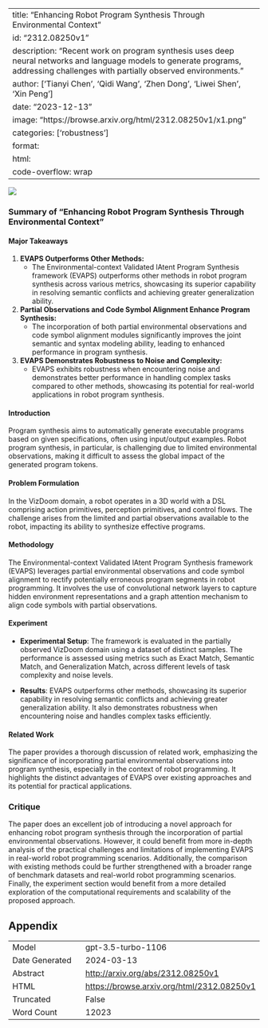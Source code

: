 
---
title: "Enhancing Robot Program Synthesis Through Environmental Context"
id: "2312.08250v1"
description: "Recent work on program synthesis uses deep neural networks and language models to generate programs, addressing challenges with partially observed environments."
author: ['Tianyi Chen', 'Qidi Wang', 'Zhen Dong', 'Liwei Shen', 'Xin Peng']
date: "2023-12-13"
image: "https://browse.arxiv.org/html/2312.08250v1/x1.png"
categories: ['robustness']
format:
  html:
    code-overflow: wrap
---

![](https://browse.arxiv.org/html/2312.08250v1/x1.png)

### Summary of "Enhancing Robot Program Synthesis Through Environmental Context"

#### Major Takeaways
1. **EVAPS Outperforms Other Methods:**
   - The Environmental-context Validated lAtent Program Synthesis framework (EVAPS) outperforms other methods in robot program synthesis across various metrics, showcasing its superior capability in resolving semantic conflicts and achieving greater generalization ability.
  
2. **Partial Observations and Code Symbol Alignment Enhance Program Synthesis:**
   - The incorporation of both partial environmental observations and code symbol alignment modules significantly improves the joint semantic and syntax modeling ability, leading to enhanced performance in program synthesis.
   
3. **EVAPS Demonstrates Robustness to Noise and Complexity:**
   - EVAPS exhibits robustness when encountering noise and demonstrates better performance in handling complex tasks compared to other methods, showcasing its potential for real-world applications in robot program synthesis.

#### Introduction
Program synthesis aims to automatically generate executable programs based on given specifications, often using input/output examples. Robot program synthesis, in particular, is challenging due to limited environmental observations, making it difficult to assess the global impact of the generated program tokens.

#### Problem Formulation
In the VizDoom domain, a robot operates in a 3D world with a DSL comprising action primitives, perception primitives, and control flows. The challenge arises from the limited and partial observations available to the robot, impacting its ability to synthesize effective programs.

#### Methodology
The Environmental-context Validated lAtent Program Synthesis framework (EVAPS) leverages partial environmental observations and code symbol alignment to rectify potentially erroneous program segments in robot programming. It involves the use of convolutional network layers to capture hidden environment representations and a graph attention mechanism to align code symbols with partial observations.

#### Experiment
- **Experimental Setup**: The framework is evaluated in the partially observed VizDoom domain using a dataset of distinct samples. The performance is assessed using metrics such as Exact Match, Semantic Match, and Generalization Match, across different levels of task complexity and noise levels.

- **Results**: EVAPS outperforms other methods, showcasing its superior capability in resolving semantic conflicts and achieving greater generalization ability. It also demonstrates robustness when encountering noise and handles complex tasks efficiently.

#### Related Work
The paper provides a thorough discussion of related work, emphasizing the significance of incorporating partial environmental observations into program synthesis, especially in the context of robot programming. It highlights the distinct advantages of EVAPS over existing approaches and its potential for practical applications.

### Critique
The paper does an excellent job of introducing a novel approach for enhancing robot program synthesis through the incorporation of partial environmental observations. However, it could benefit from more in-depth analysis of the practical challenges and limitations of implementing EVAPS in real-world robot programming scenarios. Additionally, the comparison with existing methods could be further strengthened with a broader range of benchmark datasets and real-world robot programming scenarios. Finally, the experiment section would benefit from a more detailed exploration of the computational requirements and scalability of the proposed approach.

## Appendix

|          |          |
|----------|----------|
| Model     | gpt-3.5-turbo-1106       |
| Date Generated     | 2024-03-13       |
| Abstract | [http://arxiv.org/abs/2312.08250v1](http://arxiv.org/abs/2312.08250v1)        |
| HTML     | [https://browse.arxiv.org/html/2312.08250v1](https://browse.arxiv.org/html/2312.08250v1)       |
| Truncated       | False       |
| Word Count       | 12023       |